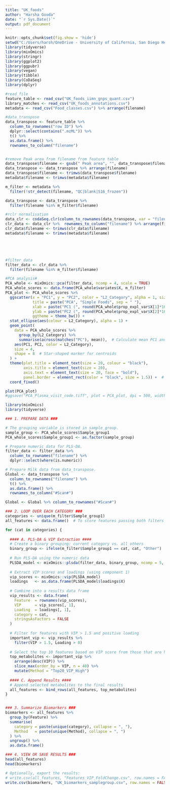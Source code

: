 ---
title: "UK_foods"
author: "Harsha Gouda"
date: "`r Sys.Date()`"
output: pdf_document
---

```{r setup, include=FALSE}
knitr::opts_chunk$set(fig.show = 'hide')
setwd("C:/Users/harsh/OneDrive - University of California, San Diego Health/Projects/Urine_samples/UK_foods/")
library(tidyverse)
library(mixOmics)
library(stringr)
library(ggplot2)
library(ggpubr)
library(vegan)
library(tibble)
library(CoDaSeq)
library(dplyr)
```

```{r data_import}
#read_file
feature_table <- read_csv("UK_foods_iimn_gnps_quant.csv")
library_matches <- read_csv("UK_foods_annotations.csv")
metadata <- read_csv("Food_classes.csv") %>% arrange(filename)

#data_transpose
data_transpose <- feature_table %>% 
  column_to_rownames("row ID") %>% 
  dplyr::select(contains(".mzML")) %>% 
  t() %>% 
  as.data.frame() %>% 
  rownames_to_column("filename")


#remove Peak area from filename from feature table
data_transpose$filename <- gsub(" Peak area", "", data_transpose$filename)
data_transpose <- data_transpose %>% arrange(filename)
data_transpose$filename <- trimws(data_transpose$filename)
metadata$filename <- trimws(metadata$filename)

m_filter <- metadata %>%
  filter(!str_detect(filename, "QC|blank|S16_frozen"))

data_transpose <- data_transpose %>% 
  filter(filename %in% m_filter$filename)

#rclr normalisation
data_clr <- codaSeq.clr(column_to_rownames(data_transpose, var = "filename") + 1) %>% as.data.frame() 
clr_data <- data_clr %>%  rownames_to_column("filename") %>% arrange(filename)
clr_data$filename <- trimws(clr_data$filename)
metadata$filename <- trimws(metadata$filename)





#filter_data
filter_data <- clr_data %>%
  filter(filename %in% m_filter$filename) 
```

```{r PCA}
#PCA analysis#
PCA_whole <- mixOmics::pca(filter_data, ncomp = 4, scale = TRUE)
PCA_whole_scores <- data.frame(PCA_whole$variates$X, m_filter)
PCA_plot <- PCA_whole_scores %>%
  ggscatter(x = "PC1", y = "PC2", color = "L2_Category", alpha = 1, size = 2,
            title = paste("PCA", "Simple Foods", sep = " "),
            xlab = paste("PC1 (", round(PCA_whole$prop_expl_var$X[1]*100, digits = 2),"%)", sep = ""), 
            ylab = paste("PC2 (", round(PCA_whole$prop_expl_var$X[2]*100, digits = 2),"%)", sep = ""),
            ggtheme = theme_bw()) +
  stat_ellipse(aes(colour = L2_Category), alpha = 1) + 
  geom_point(
    data = PCA_whole_scores %>% 
      group_by(L2_Category) %>% 
      summarise(across(matches("PC"), mean)),  # Calculate mean PC1 and PC2
    aes(PC1, PC2, color = L2_Category), 
    size = 4, 
    shape = 8  # Star-shaped marker for centroids
  ) +
  theme(plot.title = element_text(size = 20, colour = "black"),
        axis.title = element_text(size = 20),
        axis.text = element_text(size = 20, face = "bold"),
        panel.border = element_rect(color = "black", size = 1.5)) +  # Adjust border color and thickness here
  coord_fixed()

plot(PCA_plot)
#ggsave("PCA_Plasma_visit_code.tiff", plot = PCA_plot, dpi = 500, width = 8, height = 6)

```

```{r Loop everything}
library(mixOmics)
library(tidyverse)

### 1. PREPARE DATA ###

# The grouping variable is stored in sample_group.
sample_group <- PCA_whole_scores$Sample_group1
PCA_whole_scores$Sample_group1 <- as.factor(sample_group)

# Prepare numeric data for PLS-DA.
filter_data <- filter_data %>%
  column_to_rownames("filename") %>%
  dplyr::select(where(is.numeric))

# Prepare Milk data from data_transpose.
Global <- data_transpose %>% 
  column_to_rownames("filename") %>% 
  t() %>% 
  as.data.frame() %>% 
  rownames_to_column("#Scan#")

Global <- Global %>% column_to_rownames("#Scan#")

### 2. LOOP OVER EACH CATEGORY ###
categories <- unique(m_filter$Sample_group1)
all_features <- data.frame()  # To store features passing both filters

for (cat in categories) {
  
  #### A. PLS-DA & VIP Extraction ####
  # Create a binary grouping: current category vs. all others
  binary_group <- ifelse(m_filter$Sample_group1 == cat, cat, "Other")
  
  # Run PLS-DA using the numeric data
  PLSDA_model <- mixOmics::plsda(filter_data, binary_group, ncomp = 5, scale = TRUE)
  
  # Extract VIP scores and loadings (using component 1)
  vip_scores <- mixOmics::vip(PLSDA_model)
  loadings   <- as.data.frame(PLSDA_model$loadings$X)
  
  # Combine into a results data frame
  vip_results <- data.frame(
    Feature  = rownames(vip_scores),
    VIP      = vip_scores[, 1],
    Loading  = loadings[, 1],
    category = cat,
    stringsAsFactors = FALSE
  )
  
  # Filter for features with VIP > 1.5 and positive loading
  important_vip <- vip_results %>% 
    filter(VIP > 1.5, Loading > 0)
  
  # Select the top 10 features based on VIP score from those that are high in the category
  top_metabolites <- important_vip %>%
    arrange(desc(VIP)) %>%
    slice_max(order_by = VIP, n = 40) %>%
    mutate(Method = "Top20_VIP_High")
  
  #### C. Append Results ####
  # Append selected metabolites to the final results
  all_features <- bind_rows(all_features, top_metabolites)
}


### 3. Summarize Biomarkers ###
biomarkers <- all_features %>% 
  group_by(Feature) %>% 
  summarise(
    category = paste(unique(category), collapse = ", "),
    Method   = paste(unique(Method), collapse = ", ")
  ) %>% 
  ungroup() %>% 
  as.data.frame()

### 4. VIEW OR SAVE RESULTS ###
head(all_features)
head(biomarkers)

# Optionally, export the results:
# write.csv(all_features, "Features_VIP_FoldChange.csv", row.names = FALSE)
write.csv(biomarkers, "UK_biomarkers_samplegroup.csv", row.names = FALSE)

```

